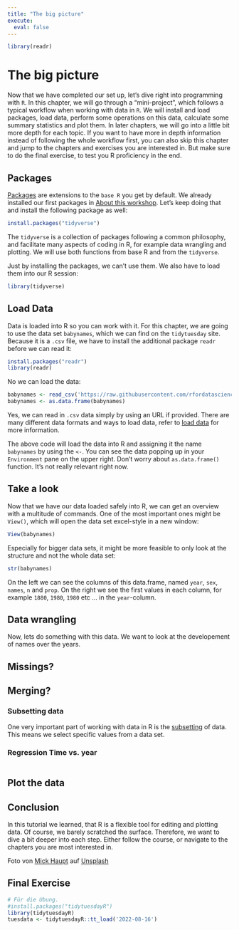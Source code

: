 ```yaml
---
title: "The big picture"
execute:
  eval: false
---
```

```r
library(readr)
```


# The big picture

Now that we have completed our set up, let's dive right into programming with `R`. In this chapter, we will go through a "mini-project", which follows a typical workflow when working with data in `R`. We will install and load packages, load data, perform some operations on this data, calculate some summary statistics and plot them. In later chapters, we will go into a little bit more depth for each topic. If you want to have more in depth information instead of following the whole workflow first, you can also skip this chapter and jump to the chapters and exercises you are interested in. But make sure to do the final exercise, to test you R proficiency in the end.

## Packages

[Packages](https://nickhaf.github.io/r_tutorial/packages.html) are extensions to the `base R` you get by default. We already installed our first packages in [About this workshop](https://nickhaf.github.io/r_tutorial/setup.html#about-this-workshop). Let's keep doing that and install the following package as well:

```r
install.packages("tidyverse")
```

The `tidyverse` is a collection of packages following a common philosophy, and facilitate many aspects of coding in R, for example data wrangling and plotting. We will use both functions from base R and from the `tidyverse`.

Just by installing the packages, we can't use them. We also have to load them into our R session:

```r
library(tidyverse)
```

## Load Data

Data is loaded into R so you can work with it. 
For this chapter, we are going to use the data set `babynames`, which we can find on the `tidytuesday` site. Because it is a `.csv` file, we have to install the additional package `readr` before we can read it:

```r
install.packages("readr")
library(readr)
```

No we can load the data: 
```r
babynames <- read_csv('https://raw.githubusercontent.com/rfordatascience/tidytuesday/master/data/2022/2022-03-22/babynames.csv')
babynames <- as.data.frame(babynames)
```

Yes, we can read in `.csv` data simply by using an URL if provided. There are many different data formats and ways to load data, refer to [load data](\load_data.qmd) for more information. 

The above code will load the data into R and assigning it the name `babynames` by using the `<-`. 
You can see the data popping up in your `Environment` pane on the upper right.
Don't worry about `as.data.frame()` function. It's not really relevant right now. 

## Take a look

Now that we have our data loaded safely into R, we can get an overview with a multitude of commands. One of the most important ones might be `View()`, which will open the data set excel-style in a new window:

```r
View(babynames)
```

Especially for bigger data sets, it might be more feasible to only look at the structure and not the whole data set:

```r
str(babynames)
```

On the left we can see the columns of this data.frame, named `year`, `sex`, `names`, `n` and `prop`. On the right we see the first values in each column, for example `1880`, `1980`, `1980` etc ... in the `year`-column.

## Data wrangling

Now, lets do something with this data. We want to look at the developement of names over the years. 

## Missings?


## Merging?


### Subsetting data

One very important part of working with data in R is the [subsetting](subsetting.qmd) of data. This means we select specific values from a data set.

### Regression Time vs. year

```r
```


## Plot the data


## Conclusion

In this tutorial we learned, that R is a flexible tool for editing and plotting data. Of course, we barely scratched the surface. Therefore, we want to dive a bit deeper into each step. Either follow the course, or navigate to the chapters you are most interested in.


Foto von <a href="https://unsplash.com/de/@rocinante_11?utm_source=unsplash&utm_medium=referral&utm_content=creditCopyText">Mick Haupt</a> auf <a href="https://unsplash.com/de/fotos/DgugiZUfH9k?utm_source=unsplash&utm_medium=referral&utm_content=creditCopyText">Unsplash</a>
  


## Final Exercise

```r
# Für die Übung. 
#install.packages("tidytuesdayR")
library(tidytuesdayR)
tuesdata <- tidytuesdayR::tt_load('2022-08-16')


```
